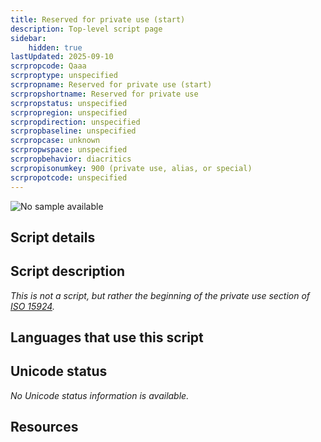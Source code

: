 ```yaml
---
title: Reserved for private use (start)
description: Top-level script page
sidebar:
    hidden: true
lastUpdated: 2025-09-10
scrpropcode: Qaaa
scrproptype: unspecified
scrpropname: Reserved for private use (start)
scrpropshortname: Reserved for private use
scrpropstatus: unspecified
scrpropregion: unspecified
scrpropdirection: unspecified
scrpropbaseline: unspecified
scrpropcase: unknown
scrpropwspace: unspecified
scrpropbehavior: diacritics
scrpropisonumkey: 900 (private use, alias, or special)
scrpropotcode: unspecified
---
```



![No sample available](../images/nosample.png)



## Script details

<ScriptDetails />

## Script description

_This is not a script, but rather the beginning of the private use section of [ISO 15924](http://www.unicode.org/iso15924/)._

## Languages that use this script

<WsList script='Qaaa' wsMax='5' />

## Unicode status

_No Unicode status information is available._

## Resources

<ScriptResources detailSummary='seemore' />

